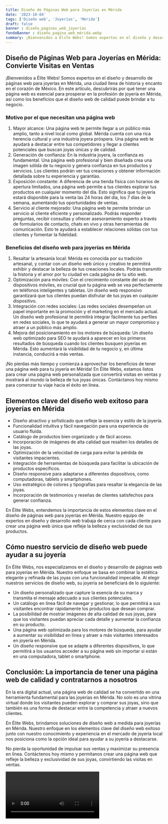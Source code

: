 ```yaml
---
title: Diseño de Páginas Web para Joyerías en Mérida
date: '2023-10-04'
tags: ['Diseño web', 'Joyerías', 'Mérida']
draft: false
banner : diseño_paginas_web_joyerías
fondoBanner : diseño_pagina_web_mérida.webp
summary: ¡Bienvenidos a Élite Webs! Somos expertos en el diseño y desarrollo de páginas web para joyerías en Mérida, una ciudad llena de historia y encanto en el corazón de México. En este artículo, descubrirás por qué tener una página web es esencial para prosperar en la profesión de joyería en Mérida, así como los beneficios que el diseño web de calidad puede brindar a tu negocio.
---
```


## Diseño de Páginas Web para Joyerías en Mérida: Convierte Visitas en Ventas

¡Bienvenidos a Élite Webs! Somos expertos en el diseño y desarrollo de páginas web para joyerías en Mérida, una ciudad llena de historia y encanto en el corazón de México. En este artículo, descubrirás por qué tener una página web es esencial para prosperar en la profesión de joyería en Mérida, así como los beneficios que el diseño web de calidad puede brindar a tu negocio.

### Motivo por el que necesitan una página web
1. Mayor alcance: Una página web te permite llegar a un público más amplio, tanto a nivel local como global. Mérida cuenta con una rica herencia cultural y una industria joyera próspera. Una página web te ayudará a destacar entre tus competidores y llegar a clientes potenciales que buscan joyas únicas y de calidad.
2. Generación de confianza: En la industria joyera, la confianza es fundamental. Una página web profesional y bien diseñada crea una imagen sólida de tu negocio y genera confianza en tus productos y servicios. Los clientes podrán ver tus creaciones y obtener información detallada sobre tu experiencia y garantías.
3. Exposición constante: A diferencia de una tienda física con horarios de apertura limitados, una página web permite a tus clientes explorar tus productos en cualquier momento del día. Esto significa que tu joyería estará disponible para la venta las 24 horas del día, los 7 días de la semana, aumentando tus oportunidades de ventas.
4. Servicio al cliente mejorado: Una página web te permite brindar un servicio al cliente eficiente y personalizado. Podrás responder preguntas, recibir consultas y ofrecer asesoramiento experto a través de formularios de contacto, chats en vivo y otras herramientas de comunicación. Esto te ayudará a establecer relaciones sólidas con tus clientes y fomentar la fidelidad.

### Beneficios del diseño web para joyerías en Mérida
1. Resaltar la artesanía local: Mérida es conocida por su tradición artesanal, y contar con un diseño web único y creativo te permitirá exhibir y destacar la belleza de tus creaciones locales. Podrás transmitir la historia y el amor por tu ciudad en cada página de tu sitio web.
2. Optimización para móviles: Con el crecimiento constante del uso de dispositivos móviles, es crucial que tu página web se vea perfectamente en teléfonos inteligentes y tabletas. Un diseño web responsivo garantizará que tus clientes puedan disfrutar de tus joyas en cualquier dispositivo.
3. Integración con redes sociales: Las redes sociales desempeñan un papel importante en la promoción y el marketing en el mercado actual. Un diseño web profesional te permitirá integrar fácilmente tus perfiles en redes sociales, lo que te ayudará a generar un mayor compromiso y atraer a un público más amplio.
4. Mejora del posicionamiento en los motores de búsqueda: Un diseño web optimizado para SEO te ayudará a aparecer en los primeros resultados de búsqueda cuando los clientes busquen joyerías en Mérida. Esto aumentará la visibilidad de tu negocio y, en última instancia, conducirá a más ventas.

¡No pierdas más tiempo y comienza a aprovechar los beneficios de tener una página web para tu joyería en Mérida! En Élite Webs, estamos listos para crear una página web personalizada que convertirá visitas en ventas y mostrará al mundo la belleza de tus joyas únicas. Contáctanos hoy mismo para comenzar tu viaje hacia el éxito en línea.

<GifSeo />

<Cta />

## Elementos clave del diseño web exitoso para joyerías en Mérida

- Diseño atractivo y sofisticado que refleje la esencia y estilo de la joyería.
- Funcionalidad intuitiva y fácil navegación para una experiencia de usuario fluida.
- Catálogo de productos bien organizado y de fácil acceso.
- Incorporación de imágenes de alta calidad que resalten los detalles de las joyas.
- Optimización de la velocidad de carga para evitar la pérdida de visitantes impacientes.
- Integración de herramientas de búsqueda para facilitar la ubicación de productos específicos.
- Diseño responsive para adaptarse a diferentes dispositivos, como computadoras, tablets y smartphones.
- Uso estratégico de colores y tipografías para resaltar la elegancia de las joyas.
- Incorporación de testimonios y reseñas de clientes satisfechos para generar confianza.

En Élite Webs, entendemos la importancia de estos elementos clave en el diseño de páginas web para joyerías en Mérida. Nuestro equipo de expertos en diseño y desarrollo web trabaja de cerca con cada cliente para crear una página web única que refleje la belleza y exclusividad de sus productos.

## Cómo nuestro servicio de diseño web puede ayudar a su joyería

En Élite Webs, nos especializamos en el diseño y desarrollo de páginas web para joyerías en Mérida. Nuestro enfoque se basa en combinar la estética elegante y refinada de las joyas con una funcionalidad impecable. Al elegir nuestros servicios de diseño web, su joyería se beneficiará de lo siguiente:

- Un diseño personalizado que capture la esencia de su marca y transmita el mensaje adecuado a sus clientes potenciales.
- Un catálogo en línea fácil de navegar y gestionar, lo que permitirá a sus visitantes encontrar rápidamente los productos que desean comprar.
- La posibilidad de mostrar imágenes de alta calidad de sus joyas, para que los visitantes puedan apreciar cada detalle y aumentar la confianza en su producto.
- Una página web optimizada para los motores de búsqueda, para ayudar a aumentar su visibilidad en línea y atraer a más visitantes interesados en joyería en Mérida.
- Un diseño responsive que se adapte a diferentes dispositivos, lo que permitirá a los usuarios acceder a su página web sin importar si están en una computadora, tablet o smartphone.

## Conclusión: La importancia de tener una página web de calidad y contratarnos a nosotros

En la era digital actual, una página web de calidad se ha convertido en una herramienta fundamental para las joyerías en Mérida. No solo es una vitrina virtual donde los visitantes pueden explorar y comprar sus joyas, sino que también es una forma de destacar entre la competencia y atraer a nuevos clientes.

En Élite Webs, brindamos soluciones de diseño web a medida para joyerías en Mérida. Nuestro enfoque en los elementos clave del diseño web exitoso junto con nuestro conocimiento y experiencia en el mercado de joyería local nos posiciona como la opción ideal para ayudar a su joyería a destacarse.

No pierda la oportunidad de impulsar sus ventas y maximizar su presencia en línea. Contáctenos hoy mismo y permítanos crear una página web que refleje la belleza y exclusividad de sus joyas, convirtiendo las visitas en ventas.

<Video />

<CtaBot job='Joyerías' city='Mérida'/>

<Gmaps query='Mérida+españa+maps' />